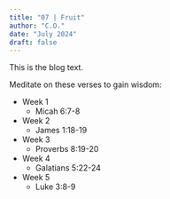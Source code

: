 ```yaml
---
title: "07 | Fruit"
author: "C.O."
date: "July 2024"
draft: false
---
```


This is the blog text.

Meditate on these verses to gain wisdom:

-   Week 1
    -   Micah 6:7-8
-   Week 2
    -   James 1:18-19
-   Week 3
    -   Proverbs 8:19-20
-   Week 4
    -   Galatians 5:22-24
-   Week 5
    -   Luke 3:8-9
